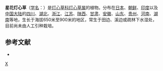 {{Speciesbox 
| taxon = Juncus diastrophanthus
| authority = Buchen.
}}

'''星花灯心草'''（[[学名|学名]]：{{lang|la|''Juncus diastrophanthus''}}）是[[灯心草科|灯心草科]][[灯心草属|灯心草属]]的植物。分布在[[日本|日本]]、[[朝鲜|朝鲜]]、[[印度|印度]]以及[[中国大陆|中国大陆]]的[[四川|四川]]、[[湖北|湖北]]、[[浙江|浙江]]、[[江苏|江苏]]、[[陕西|陕西]]、[[甘肃|甘肃]]、[[安徽|安徽]]、[[山东|山东]]、[[贵州|贵州]]、[[河南|河南]]、[[湖南|湖南]]等地，生长于海拔650米至900米的地区，常生于田边、溪边或疏林下水湿处，目前尚未由人工引种栽培。

== 参考文献 ==
<div class="references-small">
* {{cite web| url =http://www.bioinfo.cn/db05/KmzwSpecies.php?action=view&id=11517| title =星花灯心草| work =《中国高等植物数据库全库》| publisher =中国科学院微生物研究所| author =昆明植物研究所| accessdate =2009-02-24| deadurl =yes| archiveurl =https://web.archive.org/web/20160305072336/http://www.bioinfo.cn/db05/KmzwSpecies.php?action=view&id=11517| archivedate =2016-03-05}}
</div>
{{Taxonbar|from=Q11088659}}

[[Category:灯心草属|X]]


{{植物小作品}}